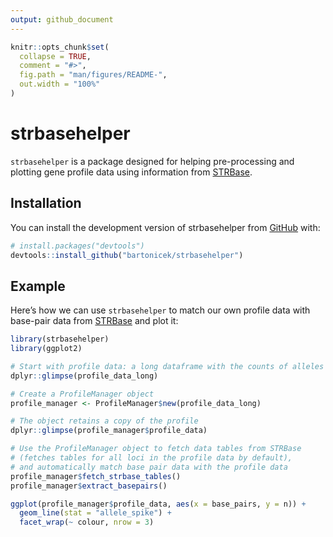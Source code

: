```yaml
---
output: github_document
---
```


<!-- README.md is generated from README.Rmd. Please edit that file -->

```r
knitr::opts_chunk$set(
  collapse = TRUE,
  comment = "#>",
  fig.path = "man/figures/README-",
  out.width = "100%"
)
```

# strbasehelper

<!-- badges: start -->
<!-- badges: end -->

`strbasehelper` is a package designed for helping pre-processing and plotting gene profile data using information from [STRBase](https://strbase.nist.gov/).

## Installation

You can install the development version of strbasehelper from [GitHub](https://github.com/) with:

``` r
# install.packages("devtools")
devtools::install_github("bartonicek/strbasehelper")
```

## Example

Here's how we can use `strbasehelper` to match our own profile data with base-pair data from [STRBase](https://strbase.nist.gov/) and plot it:

```r
library(strbasehelper)
library(ggplot2)

# Start with profile data: a long dataframe with the counts of alleles within loci
dplyr::glimpse(profile_data_long)

# Create a ProfileManager object
profile_manager <- ProfileManager$new(profile_data_long)

# The object retains a copy of the profile
dplyr::glimpse(profile_manager$profile_data)

# Use the ProfileManager object to fetch data tables from STRBase
# (fetches tables for all loci in the profile data by default), 
# and automatically match base pair data with the profile data
profile_manager$fetch_strbase_tables()
profile_manager$extract_basepairs()

ggplot(profile_manager$profile_data, aes(x = base_pairs, y = n)) +
  geom_line(stat = "allele_spike") +
  facet_wrap(~ colour, nrow = 3)

```

